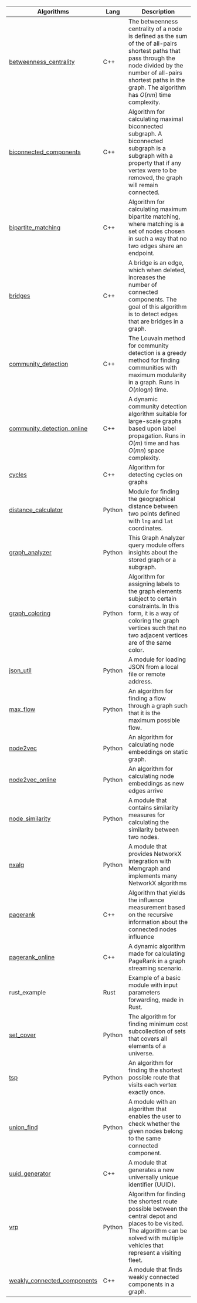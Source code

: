 | Algorithms                                                                         | Lang   | Description                                                                                                                                                                                                                           |
|------------------------------------------------------------------------------------|--------|---------------------------------------------------------------------------------------------------------------------------------------------------------------------------------------------------------------------------------------|
| [betweenness_centrality](/mage/query-modules/cpp/betweenness-centrality)           | C++    | The betweenness centrality of a node is defined as the sum of the of all-pairs shortest paths that pass through the node divided by the number of all-pairs shortest paths in the graph. The algorithm has *O*(*nm*) time complexity. |
| [biconnected_components](/mage/query-modules/cpp/biconnected-components)           | C++    | Algorithm for calculating maximal biconnected subgraph. A biconnected subgraph is a subgraph with a property that if any vertex were to be removed, the graph will remain connected.                                                  |
| [bipartite_matching](/mage/query-modules/cpp/bipartite-matching)                   | C++    | Algorithm for calculating maximum bipartite matching, where matching is a set of nodes chosen in such a way that no two edges share an endpoint.                                                                                      |
| [bridges](/mage/query-modules/cpp/bridges)                                         | C++    | A bridge is an edge, which when deleted, increases the number of connected components. The goal of this algorithm is to detect edges that are bridges in a graph.                                                                     |
| [community_detection](/mage/query-modules/cpp/community-detection)                 | C++    | The Louvain method for community detection is a greedy method for finding communities with maximum modularity in a graph. Runs in *O*(*n*log*n*) time.                                                                                |
| [community_detection_online](/mage/query-modules/cpp/community-detection-online)   | C++    | A dynamic community detection algorithm suitable for large-scale graphs based upon label propagation. Runs in *O*(*m*) time and has *O*(*mn*) space complexity.                                                                       |
| [cycles](/mage/query-modules/cpp/cycles)                                           | C++    | Algorithm for detecting cycles on graphs                                                                                                                                                                                              |
| [distance_calculator](/mage/query-modules/python/distance-calculator)              | Python | Module for finding the geographical distance between two points defined with `lng` and `lat` coordinates.                                                                                                                             |
| [graph_analyzer](/mage/query-modules/python/graph-analyzer)                        | Python | This Graph Analyzer query module offers insights about the stored graph or a subgraph.                                                                                                                                                |
| [graph_coloring](/mage/query-modules/python/graph-coloring)                        | Python | Algorithm for assigning labels to the graph elements subject to certain constraints. In this form, it is a way of coloring the graph vertices such that no two adjacent vertices are of the same color.                               |
| [json_util](/mage/query-modules/python/json-util)                                  | Python | A module for loading JSON from a local file or remote address.                                                                                                                                                                        |
| [max_flow](/mage/query-modules/python/max-flow)                                    | Python | An algorithm for finding a flow through a graph such that it is the maximum possible flow.                                                                                                                                            |
| [node2vec](/mage/query-modules/python/node2vec)                                    | Python | An algorithm for calculating node embeddings on static graph.                                                                                                                                                                         |
| [node2vec_online](/mage/query-modules/python/node2vec-online)                      | Python | An algorithm for calculating node embeddings as new edges arrive                                                                                                                                                                      |
| [node_similarity](/mage/query-modules/python/node-similarity)                      | Python | A module that contains similarity measures for calculating the similarity between two nodes.                                                                                                                                          |
| [nxalg](/mage/query-modules/python/nxalg)                                          | Python | A module that provides NetworkX integration with Memgraph and implements many NetworkX algorithms                                                                                                                                     |
| [pagerank](/mage/query-modules/cpp/pagerank)                                       | C++    | Algorithm that yields the influence measurement based on the recursive information about the connected nodes influence                                                                                                                |
| [pagerank_online](/mage/query-modules/cpp/pagerank-online)                         | C++    | A dynamic algorithm made for calculating PageRank in a graph streaming scenario.                                                                                                                                                      |
| rust_example                                                                       | Rust   | Example of a basic module with input parameters forwarding, made in Rust.                                                                                                                                                             |
| [set_cover](/mage/query-modules/python/set-cover)                                  | Python | The algorithm for finding minimum cost subcollection of sets that covers all elements of a universe.                                                                                                                                  |
| [tsp](/mage/query-modules/python/tsp)                                              | Python | An algorithm for finding the shortest possible route that visits each vertex exactly once.                                                                                                                                            |
| [union_find](/mage/query-modules/python/union-find)                                | Python | A module with an algorithm that enables the user to check whether the given nodes belong to the same connected component.                                                                                                             |
| [uuid_generator](/mage/query-modules/cpp/uuid-generator)                           | C++    | A module that generates a new universally unique identifier (UUID).                                                                                                                                                                   |
| [vrp](/mage/query-modules/python/vrp)                                              | Python | Algorithm for finding the shortest route possible between the central depot and places to be visited. The algorithm can be solved with multiple vehicles that represent a visiting fleet.                                             |
| [weakly_connected_components](/mage/query-modules/cpp/weakly-connected-components) | C++    | A module that finds weakly connected components in a graph.                                                                                                                                                                           |